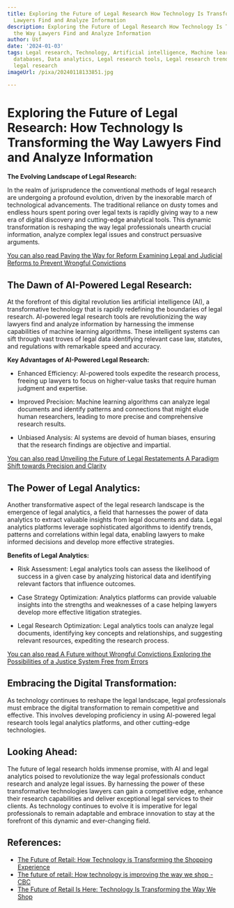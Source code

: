 ```yaml
---
title: Exploring the Future of Legal Research How Technology Is Transforming the Way
  Lawyers Find and Analyze Information
description: Exploring the Future of Legal Research How Technology Is Transforming
  the Way Lawyers Find and Analyze Information
author: Usf
date: '2024-01-03'
tags: Legal research, Technology, Artificial intelligence, Machine learning, Legal
  databases, Data analytics, Legal research tools, Legal research trends, Future of
  legal research
imageUrl: /pixa/20240118133851.jpg

---
```

# Exploring the Future of Legal Research: How Technology Is Transforming the Way Lawyers Find  and Analyze Information

**The Evolving Landscape of  Legal Research:**

In the realm of  jurisprudence  the conventional methods of legal research are undergoing a profound evolution, driven by the inexorable march of technological advancements. The traditional reliance on dusty tomes and endless hours spent poring over legal texts is rapidly giving way to a new  era of  digital discovery and cutting-edge analytical tools. This dynamic  transformation is reshaping the way legal professionals  unearth  crucial information, analyze complex legal issues and construct persuasive arguments.

[You  can  also read Paving the Way for Reform Examining Legal and Judicial Reforms to Prevent  Wrongful Convictions](Paving%20the%20Way%20for%20Reform%20Examining%20Legal%20and%20Judicial%20Reforms%20to%20Prevent%20Wrongful%20Convictions)


## **The Dawn of AI-Powered Legal Research:**

At the forefront of this digital  revolution lies artificial intelligence (AI), a transformative technology that is rapidly  redefining the  boundaries of legal research.  AI-powered legal research tools are revolutionizing  the way lawyers find and analyze information by harnessing the immense capabilities of machine learning algorithms. These intelligent systems can sift through vast troves of legal data identifying relevant case law, statutes, and regulations with remarkable speed  and accuracy.

**Key Advantages of AI-Powered Legal Research:**

- Enhanced Efficiency: AI-powered tools expedite the research process, freeing up lawyers to focus  on higher-value tasks that require human judgment and expertise.

- Improved Precision: Machine learning algorithms can analyze  legal documents and identify patterns  and connections that might elude human researchers, leading to more precise and comprehensive research  results.

- Unbiased Analysis: AI systems  are  devoid of human biases, ensuring that the research  findings are objective  and impartial.

[You can also read Unveiling the Future of Legal Restatements A Paradigm Shift towards  Precision and Clarity](Unveiling%20the%20Future%20of%20Legal%20Restatements%20A%20Paradigm%20Shift%20towards%20Precision%20and%20Clarity)


## **The Power of Legal Analytics:**

Another transformative aspect of the legal research landscape is  the emergence of legal analytics, a field that harnesses the  power of data analytics to extract valuable insights  from legal documents  and data. Legal analytics platforms leverage sophisticated algorithms to identify trends, patterns and correlations within legal data, enabling lawyers to make  informed  decisions and develop more effective strategies.

**Benefits  of  Legal Analytics:**

- Risk Assessment: Legal analytics tools can assess the likelihood of success in a given case by analyzing  historical data and identifying relevant factors that influence outcomes.

- Case Strategy Optimization: Analytics platforms can  provide valuable insights into the strengths and weaknesses of a case helping  lawyers  develop more  effective litigation strategies.

- Legal Research  Optimization: Legal analytics tools can analyze legal  documents, identifying key concepts and relationships, and  suggesting relevant resources, expediting the research process.

[You can also read A Future without Wrongful Convictions Exploring the Possibilities of a Justice System Free from  Errors](A%20Future%20without%20Wrongful%20Convictions%20Exploring%20the%20Possibilities%20of%20a%20Justice%20System%20Free%20from%20Errors)


## **Embracing the Digital Transformation:**

As technology continues to reshape the legal landscape, legal professionals must embrace the digital transformation to remain competitive and effective. This involves developing  proficiency in using AI-powered  legal research tools legal analytics platforms, and other cutting-edge technologies.

## **Looking Ahead:**

The future of legal research holds  immense promise,  with AI and legal  analytics poised to revolutionize the  way legal professionals  conduct research and analyze legal issues. By  harnessing the power of these transformative technologies lawyers can gain a competitive edge, enhance their  research capabilities and deliver exceptional legal services to their clients. As technology continues to  evolve it is imperative for legal professionals to remain adaptable and embrace innovation to stay at the forefront of this dynamic and ever-changing field.

## References:
- [The Future of Retail: How Technology is Transforming the Shopping Experience](https://www.insighteurs.com/the-future-of-retail-how-technology-is-transforming-the-shopping-experience/)
- [The future of retail: How technology is improving the way we shop - CBC](https://www.cbc.ca/life/work-money/the-future-of-retail-how-technology-is-improving-the-way-we-shop-1.5760404)
- [The Future of Retail Is Here: Technology Is Transforming the Way We Shop](https://www.innovatingcanada.ca/industry/the-future-of-retail-is-here-technology-is-transforming-the-way-we-shop/)
